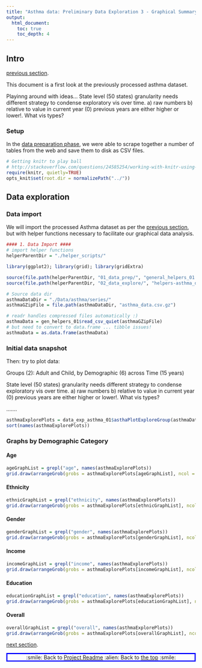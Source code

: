 ```yaml
---
title: "Asthma data: Preliminary Data Exploration 3 - Graphical Summary"
output:
  html_document:
    toc: true
    toc_depth: 4
---
```


## Intro

[previous section](https://github.com/drbulu/healthyAir_DSc_proj/blob/master/02_Exploratory_Analysis/asthma-prelim_data_exploration-02.md).

This document is a first look at the previously processed asthma dataset.

Playinng around with ideas... State level (50 states) granularity needs different strategy to condense exploratory vis over time. a) raw numbers b) relative to value in current year (0) previous years are either higher or lower!.
What vis types?

### Setup

In the [data preparation phase](https://github.com/drbulu/healthyAir_DSc_proj/blob/master/01_Data_Prep/asthma_data_source_prep_02.Rmd), we were able to scrape together a number of tables from the web and save them to disk as CSV files. 


```r
# Getting knitr to play ball
# http://stackoverflow.com/questions/24585254/working-with-knitr-using-subdirectories
require(knitr, quietly=TRUE)
opts_knit$set(root.dir = normalizePath("../"))
```


## Data exploration

### Data import

We will import the processed Asthma dataset as per the [previous section](https://github.com/drbulu/healthyAir_DSc_proj/blob/master/02_Exploratory_Analysis/asthma-prelim_data_exploration-02.Rmd), but with helper functions necessary to facilitate our graphical data analysis.

```r
#### 1. Data Import ####
# import helper functions
helperParentDir = "./helper_scripts/"

library(ggplot2); library(grid); library(gridExtra)

source(file.path(helperParentDir, "01_data_prep/", "general_helpers_01.R"))
source(file.path(helperParentDir, "02_data_explore/", "helpers-asthma_data_explore_plots_01.R"))

# Source data dir
asthmaDataDir = "./Data/asthma/series/"
asthmaGZipFile = file.path(asthmaDataDir, "asthma_data.csv.gz")

# readr handles compressed files automatically :)
asthmaData = gen_helpers_01$read_csv_quiet(asthmaGZipFile)
# but need to convert to data.frame ... tibble issues!
asthmaData = as.data.frame(asthmaData)
```

### Initial data snapshot

Then: try to plot data:

Groups (2): Adult and Child, by Demographic (6) across Time (15 years)

State level (50 states) granularity needs different strategy to condense exploratory vis over time. a) raw numbers b) relative to value in current year (0) previous years are either higher or lower!.
What vis types?

.......
```r
asthmaExplorePlots = data_exp_asthma_01$asthaPlotExploreGroup(asthmaData)
sort(names(asthmaExplorePlots))
```

### Graphs by Demographic Category

#### Age

```r
ageGraphList = grepl("age", names(asthmaExplorePlots))
grid.draw(arrangeGrob(grobs = asthmaExplorePlots[ageGraphList], ncol = 1))
```

#### Ethnicity

```r
ethnicGraphList = grepl("ethnicity", names(asthmaExplorePlots))
grid.draw(arrangeGrob(grobs = asthmaExplorePlots[ethnicGraphList], ncol = 1))
```

#### Gender

```r
genderGraphList = grepl("gender", names(asthmaExplorePlots))
grid.draw(arrangeGrob(grobs = asthmaExplorePlots[genderGraphList], ncol = 1))
```

#### Income

```r
incomeGraphList = grepl("income", names(asthmaExplorePlots))
grid.draw(arrangeGrob(grobs = asthmaExplorePlots[incomeGraphList], ncol = 1))
```

#### Education

```r
educationGraphList = grepl("education", names(asthmaExplorePlots))
grid.draw(arrangeGrob(grobs = asthmaExplorePlots[educationGraphList], ncol = 1))
```

#### Overall

```r
overallGraphList = grepl("overall", names(asthmaExplorePlots))
grid.draw(arrangeGrob(grobs = asthmaExplorePlots[overallGraphList], ncol = 1))
```

[next section](https://github.com/drbulu/healthyAir_DSc_proj/blob/master/02_Exploratory_Analysis/asthma-prelim_data_exploration-04.md).

<p style="text-align:center; border-style:solid;border-color:blue;">:smile: Back to [Project Readme](https://github.com/drbulu/healthyAir_DSc_proj/blob/master/README.md#2-exploratory-data-analysis) :alien: Back to [the top]() :smile:</p><br/><br/>